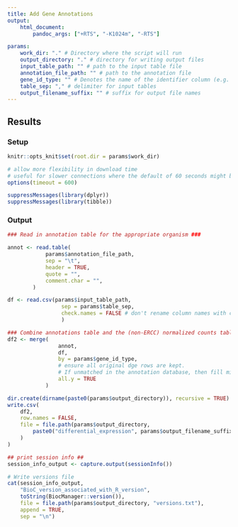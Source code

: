 ```yaml
---
title: Add Gene Annotations
output: 
    html_document:
        pandoc_args: ["+RTS", "-K1024m", "-RTS"]

params:
    work_dir: "." # Directory where the script will run
    output_directory: "." # directory for writing output files
    input_table_path: "" # path to the input table file
    annotation_file_path: "" # path to the annotation file
    gene_id_type: "" # Denotes the name of the identifier column (e.g. ENSEMBL, TAIR)
    table_sep: "," # delimiter for input tables
    output_filename_suffix: "" # suffix for output file names
---
```


## Results {.tabset}

### Setup
```r
knitr::opts_knit$set(root.dir = params$work_dir)
```

```r
# allow more flexibility in download time
# useful for slower connections where the default of 60 seconds might be exceeded
options(timeout = 600)

suppressMessages(library(dplyr))
suppressMessages(library(tibble))
```

### Output
```r
### Read in annotation table for the appropriate organism ###

annot <- read.table(
            params$annotation_file_path,
            sep = "\t",
            header = TRUE,
            quote = "",
            comment.char = "",
        )
```

```r
df <- read.csv(params$input_table_path,
                 sep = params$table_sep,
                 check.names = FALSE # don't rename column names with check.names
                 )
```

```r
### Combine annotations table and the (non-ERCC) normalized counts table
df2 <- merge(
                annot,
                df,
                by = params$gene_id_type,
                # ensure all original dge rows are kept.
                # If unmatched in the annotation database, then fill missing with NAN
                all.y = TRUE
            )

dir.create(dirname(paste0(params$output_directory)), recursive = TRUE)
write.csv(
    df2, 
    row.names = FALSE, 
    file = file.path(params$output_directory, 
        paste0("differential_expression", params$output_filename_suffix, ".csv")
    )
)
```

```r
## print session info ##
session_info_output <- capture.output(sessionInfo())

# Write versions file
cat(session_info_output,
    "BioC_version_associated_with_R_version",
    toString(BiocManager::version()),
    file = file.path(params$output_directory, "versions.txt"),
    append = TRUE,
    sep = "\n")
```
